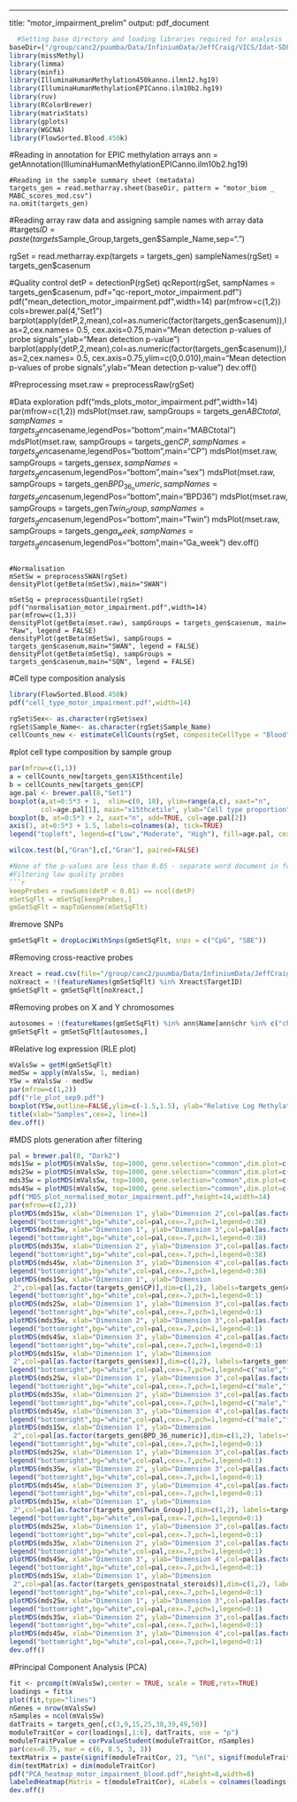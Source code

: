 ---
title: "motor_impairment_prelim"
output: pdf_document
```r
  #Setting base directory and loading libraries required for analysis
baseDir=("/group/canc2/puumba/Data/InfiniumData/JeffCraig/VICS/Idat-SDF")
library(missMethyl)
library(limma)
library(minfi)
library(IlluminaHumanMethylation450kanno.ilmn12.hg19)
library(IlluminaHumanMethylationEPICanno.ilm10b2.hg19)
library(ruv)
library(RColorBrewer)
library(matrixStats)
library(gplots)
library(WGCNA)
library(FlowSorted.Blood.450k)

```
#Reading in annotation for EPIC methylation arrays
ann = getAnnotation(IlluminaHumanMethylationEPICanno.ilm10b2.hg19)
```
#Reading in the sample summary sheet (metadata)
targets_gen = read.metharray.sheet(baseDir, pattern = "motor_biom _ MABC_scores_mod.csv")
na.omit(targets_gen)
```

#Reading array raw data and assigning sample names with array data
#targets$ID = paste(targets$Sample_Group,targets_gen$Sample_Name,sep=".")

rgSet = read.metharray.exp(targets = targets_gen)
sampleNames(rgSet) = targets_gen$casenum

#Quality control
detP = detectionP(rgSet)
qcReport(rgSet, sampNames = targets_gen$casenum, pdf="qc-report_motor_impairment.pdf")
pdf("mean_detection_motor_impairment.pdf",width=14)
par(mfrow=c(1,2))
cols=brewer.pal(4,"Set1")
barplot(apply(detP,2,mean),col=as.numeric(factor(targets_gen$casenum)),las=2,cex.names= 0.5, cex.axis=0.75,main="Mean detection p-values of probe signals",ylab="Mean detection p-value")
barplot(apply(detP,2,mean),col=as.numeric(factor(targets_gen$casenum)),las=2,cex.names= 0.5, cex.axis=0.75,ylim=c(0,0.010),main="Mean detection p-values of probe signals",ylab="Mean detection p-value")
dev.off()

#Preprocessing
mset.raw = preprocessRaw(rgSet)

#Data exploration
pdf("mds_plots_motor_impairment.pdf",width=14)
par(mfrow=c(1,2))
mdsPlot(mset.raw, sampGroups = targets_gen$ABCtotal, sampNames=targets_gen$casename,legendPos="bottom",main="MABCtotal")
mdsPlot(mset.raw, sampGroups = targets_gen$CP, sampNames=targets_gen$casename,legendPos="bottom",main="CP")
mdsPlot(mset.raw, sampGroups = targets_gen$sex, sampNames=targets_gen$casenum,legendPos="bottom",main="sex")
mdsPlot(mset.raw, sampGroups = targets_gen$BPD_36_numeric, sampNames=targets_gen$casenum,legendPos="bottom",main="BPD36")
mdsPlot(mset.raw, sampGroups = targets_gen$Twin_Group, sampNames=targets_gen$casenum,legendPos="bottom",main="Twin")
mdsPlot(mset.raw, sampGroups = targets_gen$ga_week, sampNames=targets_gen$casenum,legendPos="bottom",main="Ga_week")
dev.off()
```

#Normalisation
mSetSw = preprocessSWAN(rgSet)
densityPlot(getBeta(mSetSw),main="SWAN")

mSetSq = preprocessQuantile(rgSet)
pdf("normalisation_motor_impairment.pdf",width=14)
par(mfrow=c(1,3))
densityPlot(getBeta(mset.raw), sampGroups = targets_gen$casenum, main= "Raw", legend = FALSE)
densityPlot(getBeta(mSetSw), sampGroups = targets_gen$casenum,main="SWAN", legend = FALSE)
densityPlot(getBeta(mSetSq), sampGroups = targets_gen$casenum,main="SQN", legend = FALSE)
```

#Cell type composition analysis

```r
library(FlowSorted.Blood.450k)
pdf("cell_type_motor_impairment.pdf",width=14)

rgSet$Sex<- as.character(rgSet$sex)
rgSet$Sample_Name<- as.character(rgSet$Sample_Name)
cellCounts_new <- estimateCellCounts(rgSet, compositeCellType = "Blood", processMethod = "auto", probeSelect = "auto", cellTypes = c("CD8T","CD4T", "NK","Bcell","Mono","Gran"), referencePlatform = c("IlluminaHumanMethylation450k"),returnAll = FALSE, meanPlot = TRUE)
```


#plot cell type composition by sample group
```r
par(mfrow=c(1,1))
a = cellCounts_new[targets_gen$X15thcentile]
b = cellCounts_new[targets_gen$CP]
age.pal <- brewer.pal(8,"Set1")
boxplot(a,at=0:5*3 + 1,  xlim=c(0, 18), ylim=range(a,c), xaxt="n",
        col=age.pal[1], main="x15thcetile", ylab="Cell type proportion")
boxplot(b, at=0:5*3 + 2, xaxt="n", add=TRUE, col=age.pal[2])
axis(1, at=0:5*3 + 1.5, labels=colnames(a), tick=TRUE) 
legend("topleft", legend=c("Low","Moderate", "High"), fill=age.pal, cex=.7)

wilcox.test(b[,"Gran"],c[,"Gran"], paired=FALSE)

#None of the p-values are less than 0.05 - separate word document in folder
#Filtering low quality probes
```r
keepProbes = rowSums(detP < 0.01) == ncol(detP)
mSetSqFlt = mSetSq[keepProbes,]
gmSetSqFlt = mapToGenome(mSetSqFlt)

```
#remove SNPs
```r
gmSetSqFlt = dropLociWithSnps(gmSetSqFlt, snps = c("CpG", "SBE"))
```

#Removing cross-reactive probes
```r
Xreact = read.csv(file="/group/canc2/puumba/Data/InfiniumData/JeffCraig/VICS/48639-non-specific-probes-Illumina450k.csv", stringsAsFactors=FALSE)
noXreact = !(featureNames(gmSetSqFlt) %in% Xreact$TargetID)
gmSetSqFlt = gmSetSqFlt[noXreact,]
```

#Removing probes on X and Y chromosomes
```r
autosomes = !(featureNames(gmSetSqFlt) %in% ann$Name[ann$chr %in% c("chrX","chrY")])
gmSetSqFlt = gmSetSqFlt[autosomes,]

```
#Relative log expression (RLE plot)

```r
mValsSw = getM(gmSetSqFlt)
medSw = apply(mValsSw, 1, median)
YSw = mValsSw - medSw
par(mfrow=c(1,2))
pdf("rle_plot_sep9.pdf")
boxplot(YSw,outline=FALSE,ylim=c(-1.5,1.5), ylab="Relative Log Methylation Value", cols=as.character(factor(targets_gen$X15thcentile)),xaxt="none")
title(xlab="Samples",cex=2, line=1)
dev.off()
```

#MDS plots generation after filtering
```r
pal = brewer.pal(8, "Dark2")
mds1Sw = plotMDS(mValsSw, top=1000, gene.selection="common",dim.plot=c(1,2))
mds2Sw = plotMDS(mValsSw, top=1000, gene.selection="common",dim.plot=c(1,3))
mds3Sw = plotMDS(mValsSw, top=1000, gene.selection="common",dim.plot=c(2,3))
mds4Sw = plotMDS(mValsSw, top=1000, gene.selection="common",dim.plot=c(3,4))
pdf("MDS_plot_normalised_motor_impairment.pdf",height=14,width=14)
par(mfrow=c(2,2))
plotMDS(mds1Sw, xlab="Dimension 1", ylab="Dimension 2",col=pal[as.factor(targets_gen$ABCtotal)],dim=c(1,2), labels=targets_gen$casenum)
legend("bottomright",bg="white",col=pal,cex=.7,pch=1,legend=0:38)
plotMDS(mds2Sw, xlab="Dimension 1", ylab="Dimension 3",col=pal[as.factor(targets_gen$ABCtotal)],dim=c(1,3), labels=targets_gen$casenum)
legend("bottomright",bg="white",col=pal,cex=.7,pch=1,legend=0:38)
plotMDS(mds3Sw, xlab="Dimension 2", ylab="Dimension 3",col=pal[as.factor(targets_gen$ABCtotal)],dim=c(2,3), labels=targets_gen$casenum)
legend("bottomright",bg="white",col=pal,cex=.7,pch=1,legend=0:38)
plotMDS(mds4Sw, xlab="Dimension 3", ylab="Dimension 4",col=pal[as.factor(targets_gen$ABCtotal)],dim=c(3,4), labels=targets_gen$casenum)
legend("bottomright",bg="white",col=pal,cex=.7,pch=1,legend=0:38)
plotMDS(mds1Sw, xlab="Dimension 1", ylab="Dimension 
 2",col=pal[as.factor(targets_gen$CP)],dim=c(1,2), labels=targets_gen$casenum)
legend("bottomright",bg="white",col=pal,cex=.7,pch=1,legend=0:1)
plotMDS(mds2Sw, xlab="Dimension 1", ylab="Dimension 3",col=pal[as.factor(targets_gen$CP)],dim=c(1,3), labels=targets_gen$casenum)
legend("bottomright",bg="white",col=pal,cex=.7,pch=1,legend=0:1)
plotMDS(mds3Sw, xlab="Dimension 2", ylab="Dimension 3",col=pal[as.factor(targets_gen$CP)],dim=c(2,3), labels=targets_gen$casenum)
legend("bottomright",bg="white",col=pal,cex=.7,pch=1,legend=0:1)
plotMDS(mds4Sw, xlab="Dimension 3", ylab="Dimension 4",col=pal[as.factor(targets_gen$CP)],dim=c(3,4), labels=targets_gen$casenum)
legend("bottomright",bg="white",col=pal,cex=.7,pch=1,legend=0:1)
plotMDS(mds1Sw, xlab="Dimension 1", ylab="Dimension 
 2",col=pal[as.factor(targets_gen$sex)],dim=c(1,2), labels=targets_gen$casenum)
legend("bottomright",bg="white",col=pal,cex=.7,pch=1,legend=c("male","female"))
plotMDS(mds2Sw, xlab="Dimension 1", ylab="Dimension 3",col=pal[as.factor(targets_gen$sex)],dim=c(1,3), labels=targets_gen$casenum)
legend("bottomright",bg="white",col=pal,cex=.7,pch=1,legend=c("male","female"))
plotMDS(mds3Sw, xlab="Dimension 2", ylab="Dimension 3",col=pal[as.factor(targets_gen$sex)],dim=c(2,3), labels=targets_gen$casenum)
legend("bottomright",bg="white",col=pal,cex=.7,pch=1,legend=c("male","female"))
plotMDS(mds4Sw, xlab="Dimension 3", ylab="Dimension 4",col=pal[as.factor(targets_gen$sex)],dim=c(3,4), labels=targets_gen$casenum)
legend("bottomright",bg="white",col=pal,cex=.7,pch=1,legend=c("male","female"))
plotMDS(mds1Sw, xlab="Dimension 1", ylab="Dimension 
 2",col=pal[as.factor(targets_gen$BPD_36_numeric)],dim=c(1,2), labels=targets_gen$casenum)
legend("bottomright",bg="white",col=pal,cex=.7,pch=1,legend=0:1)
plotMDS(mds2Sw, xlab="Dimension 1", ylab="Dimension 3",col=pal[as.factor(targets_gen$BPD_36_numeric)],dim=c(1,3), labels=targets_gen$casenum)
legend("bottomright",bg="white",col=pal,cex=.7,pch=1,legend=0:1)
plotMDS(mds3Sw, xlab="Dimension 2", ylab="Dimension 3",col=pal[as.factor(targets_gen$BPD_36_numeric)],dim=c(2,3), labels=targets_gen$casenum)
legend("bottomright",bg="white",col=pal,cex=.7,pch=1,legend=0:1)
plotMDS(mds4Sw, xlab="Dimension 3", ylab="Dimension 4",col=pal[as.factor(targets_gen$BPD_36_numeric)],dim=c(3,4), labels=targets_gen$casenum)
legend("bottomright",bg="white",col=pal,cex=.7,pch=1,legend=0:1)
plotMDS(mds1Sw, xlab="Dimension 1", ylab="Dimension 
 2",col=pal[as.factor(targets_gen$Twin_Group)],dim=c(1,2), labels=targets_gen$casenum)
legend("bottomright",bg="white",col=pal,cex=.7,pch=1,legend=0:1)
plotMDS(mds2Sw, xlab="Dimension 1", ylab="Dimension 3",col=pal[as.factor(targets_gen$Twin_Group)],dim=c(1,3), labels=targets_gen$casenum)
legend("bottomright",bg="white",col=pal,cex=.7,pch=1,legend=0:1)
plotMDS(mds3Sw, xlab="Dimension 2", ylab="Dimension 3",col=pal[as.factor(targets_gen$Twin_Group)],dim=c(2,3), labels=targets_gen$casenum)
legend("bottomright",bg="white",col=pal,cex=.7,pch=1,legend=0:1)
plotMDS(mds4Sw, xlab="Dimension 3", ylab="Dimension 4",col=pal[as.factor(targets_gen$Twin_Group)],dim=c(3,4), labels=targets_gen$casenum)
legend("bottomright",bg="white",col=pal,cex=.7,pch=1,legend=0:1)
plotMDS(mds1Sw, xlab="Dimension 1", ylab="Dimension 
 2",col=pal[as.factor(targets_gen$postnatal_steroids)],dim=c(1,2), labels=targets_gen$casenum)
legend("bottomright",bg="white",col=pal,cex=.7,pch=1,legend=0:1)
plotMDS(mds2Sw, xlab="Dimension 1", ylab="Dimension 3",col=pal[as.factor(targets_gen$postnatal_steroids)],dim=c(1,3), labels=targets_gen$casenum)
legend("bottomright",bg="white",col=pal,cex=.7,pch=1,legend=0:1)
plotMDS(mds3Sw, xlab="Dimension 2", ylab="Dimension 3",col=pal[as.factor(targets_gen$postnatal_steroids)],dim=c(2,3), labels=targets_gen$casenum)
legend("bottomright",bg="white",col=pal,cex=.7,pch=1,legend=0:1)
plotMDS(mds4Sw, xlab="Dimension 3", ylab="Dimension 4",col=pal[as.factor(targets_gen$postnatal_steroids)],dim=c(3,4), labels=targets_gen$casenum)
legend("bottomright",bg="white",col=pal,cex=.7,pch=1,legend=0:1)
dev.off()
```

#Principal Component Analysis (PCA)
```r
fit <- prcomp(t(mValsSw),center = TRUE, scale = TRUE,retx=TRUE)
loadings = fit$x
plot(fit,type="lines")
nGenes = nrow(mValsSw)
nSamples = ncol(mValsSw)
datTraits = targets_gen[,c(3,9,15,25,38,39,49,50)]
moduleTraitCor = cor(loadings[,1:6], datTraits, use = "p")
moduleTraitPvalue = corPvalueStudent(moduleTraitCor, nSamples)
par(cex=0.75, mar = c(6, 8.5, 3, 3))
textMatrix = paste(signif(moduleTraitCor, 2), "\n(", signif(moduleTraitPvalue, 1), ")", sep = "");
dim(textMatrix) = dim(moduleTraitCor)
pdf("PCA_heatmap_motor_impairment_blood.pdf",height=8,width=8)
labeledHeatmap(Matrix = t(moduleTraitCor), xLabels = colnames(loadings[,1:6]), yLabels = names(datTraits), colorLabels = FALSE, colors = blueWhiteRed(6), textMatrix = t(textMatrix), setStdMargins = FALSE, cex.text = 0.5, cex.lab.y = 0.6, zlim = c(-1,1), main = paste("PCA-trait relationships: Top principal components"))
dev.off()
```

